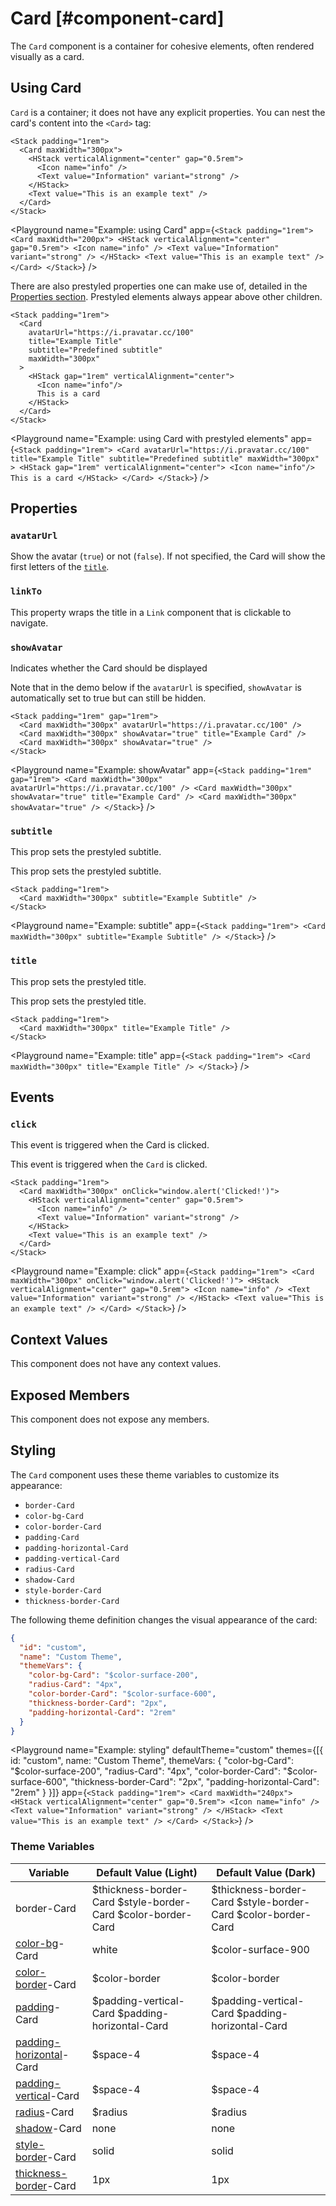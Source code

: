 
# Card [#component-card]

The `Card` component is a container for cohesive elements, often rendered visually as a card.

## Using Card

`Card` is a container; it does not have any explicit properties.
You can nest the card's content into the `<Card>` tag:

```ueml copy
<Stack padding="1rem">
  <Card maxWidth="300px">
    <HStack verticalAlignment="center" gap="0.5rem">
      <Icon name="info" />
      <Text value="Information" variant="strong" />
    </HStack>
    <Text value="This is an example text" />
  </Card>
</Stack>
```

<Playground
  name="Example: using Card"
  app={`
    <Stack padding="1rem">
      <Card maxWidth="200px">
        <HStack verticalAlignment="center" gap="0.5rem">
          <Icon name="info" />
          <Text value="Information" variant="strong" />
        </HStack>
        <Text value="This is an example text" />
      </Card>
    </Stack>
  `}
/>

There are also prestyled properties one can make use of, detailed in the [Properties section](#properties).
Prestyled elements always appear above other children.

```ueml copy
<Stack padding="1rem">
  <Card
    avatarUrl="https://i.pravatar.cc/100"
    title="Example Title"
    subtitle="Predefined subtitle"
    maxWidth="300px"
  >
    <HStack gap="1rem" verticalAlignment="center">
      <Icon name="info"/>
      This is a card
    </HStack>
  </Card>
</Stack>
```

<Playground
  name="Example: using Card with prestyled elements"
  app={`
    <Stack padding="1rem">
      <Card
        avatarUrl="https://i.pravatar.cc/100"
        title="Example Title"
        subtitle="Predefined subtitle"
        maxWidth="300px"
      >
        <HStack gap="1rem" verticalAlignment="center">
          <Icon name="info"/>
          This is a card
        </HStack>
      </Card>
    </Stack>
  `}
/>

## Properties

### `avatarUrl`

Show the avatar (`true`) or not (`false`). If not specified, the Card will show the first letters of the [`title`](#title).

### `linkTo`

This property wraps the title in a `Link` component that is clickable to navigate.

### `showAvatar`

Indicates whether the Card should be displayed

Note that in the demo below if the `avatarUrl` is specified, `showAvatar` is automatically set to true but can still be hidden.

```ueml copy /showAvatar="true"/
<Stack padding="1rem" gap="1rem">
  <Card maxWidth="300px" avatarUrl="https://i.pravatar.cc/100" />
  <Card maxWidth="300px" showAvatar="true" title="Example Card" />
  <Card maxWidth="300px" showAvatar="true" />
</Stack>
```

<Playground
  name="Example: showAvatar"
  app={`
    <Stack padding="1rem" gap="1rem">
      <Card maxWidth="300px" avatarUrl="https://i.pravatar.cc/100" />
      <Card maxWidth="300px" showAvatar="true" title="Example Card" />
      <Card maxWidth="300px" showAvatar="true" />
    </Stack>
  `}
/>

### `subtitle`

This prop sets the prestyled subtitle.

This prop sets the prestyled subtitle.

```ueml copy /subtitle="Example Subtitle"/
<Stack padding="1rem">
  <Card maxWidth="300px" subtitle="Example Subtitle" />
</Stack>
```

<Playground
  name="Example: subtitle"
  app={`
    <Stack padding="1rem">
      <Card maxWidth="300px" subtitle="Example Subtitle" />
    </Stack>
  `}
/>

### `title`

This prop sets the prestyled title.

This prop sets the prestyled title.

```ueml copy
<Stack padding="1rem">
  <Card maxWidth="300px" title="Example Title" />
</Stack>
```

<Playground
  name="Example: title"
  app={`
    <Stack padding="1rem">
      <Card maxWidth="300px" title="Example Title" />
    </Stack>
  `}
/>

## Events

### `click`

This event is triggered when the Card is clicked.

This event is triggered when the `Card` is clicked.

```ueml copy
<Stack padding="1rem">
  <Card maxWidth="300px" onClick="window.alert('Clicked!')">
    <HStack verticalAlignment="center" gap="0.5rem">
      <Icon name="info" />
      <Text value="Information" variant="strong" />
    </HStack>
    <Text value="This is an example text" />
  </Card>
</Stack>
```

<Playground
  name="Example: click"
  app={`
    <Stack padding="1rem">
      <Card maxWidth="300px" onClick="window.alert('Clicked!')">
        <HStack verticalAlignment="center" gap="0.5rem">
          <Icon name="info" />
          <Text value="Information" variant="strong" />
        </HStack>
        <Text value="This is an example text" />
      </Card>
    </Stack>
  `}
/>

## Context Values

This component does not have any context values.

## Exposed Members

This component does not expose any members.

## Styling

The `Card` component uses these theme variables to customize its appearance:

- `border-Card`
- `color-bg-Card`
- `color-border-Card`
- `padding-Card`
- `padding-horizontal-Card`
- `padding-vertical-Card`
- `radius-Card`
- `shadow-Card`
- `style-border-Card`
- `thickness-border-Card`

The following theme definition changes the visual appearance of the card:

```json
{
  "id": "custom",
  "name": "Custom Theme",
  "themeVars": {
    "color-bg-Card": "$color-surface-200",
    "radius-Card": "4px",
    "color-border-Card": "$color-surface-600",
    "thickness-border-Card": "2px",
    "padding-horizontal-Card": "2rem"
  }
}
```

<Playground
  name="Example: styling"
  defaultTheme="custom"
  themes={[{
    id: "custom",
    name: "Custom Theme",
    themeVars: {
      "color-bg-Card": "$color-surface-200",
      "radius-Card": "4px",
      "color-border-Card": "$color-surface-600",
      "thickness-border-Card": "2px",
      "padding-horizontal-Card": "2rem"
    }
  }]}
  app={`
    <Stack padding="1rem">
      <Card maxWidth="240px">
        <HStack verticalAlignment="center" gap="0.5rem">
          <Icon name="info" />
          <Text value="Information" variant="strong" />
        </HStack>
        <Text value="This is an example text" />
      </Card>
    </Stack>
  `}
/>

### Theme Variables

| Variable | Default Value (Light) | Default Value (Dark) |
| --- | --- | --- |
| border-Card | $thickness-border-Card $style-border-Card $color-border-Card | $thickness-border-Card $style-border-Card $color-border-Card |
| [color-bg](../styles-and-themes/common-units/#color-values)-Card | white | $color-surface-900 |
| [color-border](../styles-and-themes/common-units/#color-values)-Card | $color-border | $color-border |
| [padding](../styles-and-themes/common-units/#size-values)-Card | $padding-vertical-Card $padding-horizontal-Card | $padding-vertical-Card $padding-horizontal-Card |
| [padding-horizontal](../styles-and-themes/common-units/#size-values)-Card | $space-4 | $space-4 |
| [padding-vertical](../styles-and-themes/common-units/#size-values)-Card | $space-4 | $space-4 |
| [radius](../styles-and-themes/common-units/#border-rounding)-Card | $radius | $radius |
| [shadow](../styles-and-themes/common-units/#color-values)-Card | none | none |
| [style-border](../styles-and-themes/common-units/#border-style-values)-Card | solid | solid |
| [thickness-border](../styles-and-themes/common-units/#size-values)-Card | 1px | 1px |

